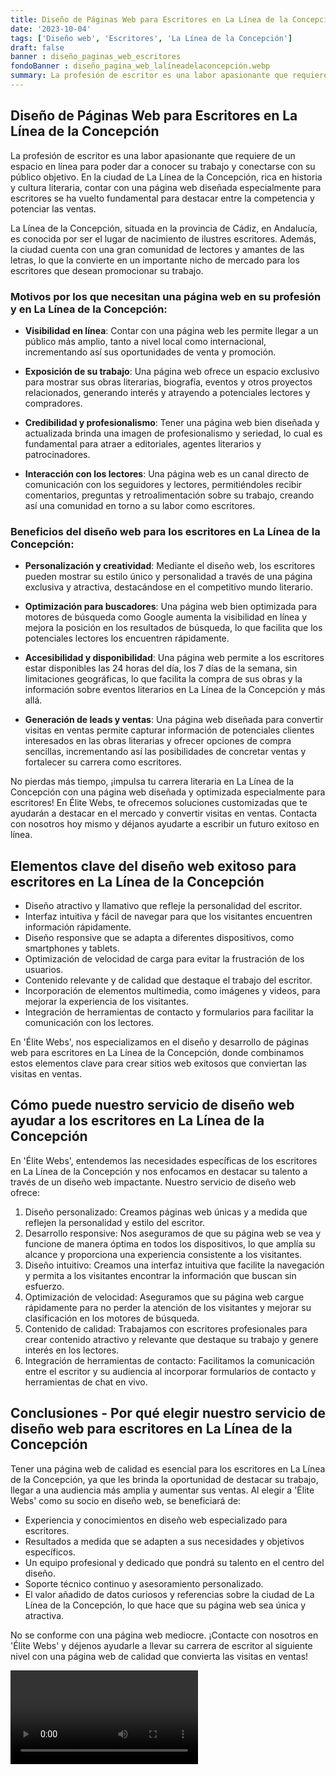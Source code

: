 ```yaml
---
title: Diseño de Páginas Web para Escritores en La Línea de la Concepción
date: '2023-10-04'
tags: ['Diseño web', 'Escritores', 'La Línea de la Concepción']
draft: false
banner : diseño_paginas_web_escritores
fondoBanner : diseño_pagina_web_lalíneadelaconcepción.webp
summary: La profesión de escritor es una labor apasionante que requiere de un espacio en línea para poder dar a conocer su trabajo y conectarse con su público objetivo. En la ciudad de La Línea de la Concepción, rica en historia y cultura literaria, contar con una página web diseñada especialmente para escritores se ha vuelto fundamental para destacar entre la competencia y potenciar las ventas.
---
```


## Diseño de Páginas Web para Escritores en La Línea de la Concepción

La profesión de escritor es una labor apasionante que requiere de un espacio en línea para poder dar a conocer su trabajo y conectarse con su público objetivo. En la ciudad de La Línea de la Concepción, rica en historia y cultura literaria, contar con una página web diseñada especialmente para escritores se ha vuelto fundamental para destacar entre la competencia y potenciar las ventas.

La Línea de la Concepción, situada en la provincia de Cádiz, en Andalucía, es conocida por ser el lugar de nacimiento de ilustres escritores. Además, la ciudad cuenta con una gran comunidad de lectores y amantes de las letras, lo que la convierte en un importante nicho de mercado para los escritores que desean promocionar su trabajo.

### Motivos por los que necesitan una página web en su profesión y en La Línea de la Concepción:

- **Visibilidad en línea**: Contar con una página web les permite llegar a un público más amplio, tanto a nivel local como internacional, incrementando así sus oportunidades de venta y promoción.

- **Exposición de su trabajo**: Una página web ofrece un espacio exclusivo para mostrar sus obras literarias, biografía, eventos y otros proyectos relacionados, generando interés y atrayendo a potenciales lectores y compradores.

- **Credibilidad y profesionalismo**: Tener una página web bien diseñada y actualizada brinda una imagen de profesionalismo y seriedad, lo cual es fundamental para atraer a editoriales, agentes literarios y patrocinadores.

- **Interacción con los lectores**: Una página web es un canal directo de comunicación con los seguidores y lectores, permitiéndoles recibir comentarios, preguntas y retroalimentación sobre su trabajo, creando así una comunidad en torno a su labor como escritores.

### Beneficios del diseño web para los escritores en La Línea de la Concepción:

- **Personalización y creatividad**: Mediante el diseño web, los escritores pueden mostrar su estilo único y personalidad a través de una página exclusiva y atractiva, destacándose en el competitivo mundo literario.

- **Optimización para buscadores**: Una página web bien optimizada para motores de búsqueda como Google aumenta la visibilidad en línea y mejora la posición en los resultados de búsqueda, lo que facilita que los potenciales lectores los encuentren rápidamente.

- **Accesibilidad y disponibilidad**: Una página web permite a los escritores estar disponibles las 24 horas del día, los 7 días de la semana, sin limitaciones geográficas, lo que facilita la compra de sus obras y la información sobre eventos literarios en La Línea de la Concepción y más allá.

- **Generación de leads y ventas**: Una página web diseñada para convertir visitas en ventas permite capturar información de potenciales clientes interesados en las obras literarias y ofrecer opciones de compra sencillas, incrementando así las posibilidades de concretar ventas y fortalecer su carrera como escritores.

No pierdas más tiempo, ¡impulsa tu carrera literaria en La Línea de la Concepción con una página web diseñada y optimizada especialmente para escritores! En Élite Webs, te ofrecemos soluciones customizadas que te ayudarán a destacar en el mercado y convertir visitas en ventas. Contacta con nosotros hoy mismo y déjanos ayudarte a escribir un futuro exitoso en línea.

<GifSeo />

<Cta />

## Elementos clave del diseño web exitoso para escritores en La Línea de la Concepción

- Diseño atractivo y llamativo que refleje la personalidad del escritor.
- Interfaz intuitiva y fácil de navegar para que los visitantes encuentren información rápidamente.
- Diseño responsive que se adapta a diferentes dispositivos, como smartphones y tablets.
- Optimización de velocidad de carga para evitar la frustración de los usuarios.
- Contenido relevante y de calidad que destaque el trabajo del escritor.
- Incorporación de elementos multimedia, como imágenes y videos, para mejorar la experiencia de los visitantes.
- Integración de herramientas de contacto y formularios para facilitar la comunicación con los lectores.

En 'Élite Webs', nos especializamos en el diseño y desarrollo de páginas web para escritores en La Línea de la Concepción, donde combinamos estos elementos clave para crear sitios web exitosos que conviertan las visitas en ventas.

## Cómo puede nuestro servicio de diseño web ayudar a los escritores en La Línea de la Concepción

En 'Élite Webs', entendemos las necesidades específicas de los escritores en La Línea de la Concepción y nos enfocamos en destacar su talento a través de un diseño web impactante. Nuestro servicio de diseño web ofrece:

1. Diseño personalizado: Creamos páginas web únicas y a medida que reflejen la personalidad y estilo del escritor.
2. Desarrollo responsive: Nos aseguramos de que su página web se vea y funcione de manera óptima en todos los dispositivos, lo que amplía su alcance y proporciona una experiencia consistente a los visitantes.
3. Diseño intuitivo: Creamos una interfaz intuitiva que facilite la navegación y permita a los visitantes encontrar la información que buscan sin esfuerzo.
4. Optimización de velocidad: Aseguramos que su página web cargue rápidamente para no perder la atención de los visitantes y mejorar su clasificación en los motores de búsqueda.
5. Contenido de calidad: Trabajamos con escritores profesionales para crear contenido atractivo y relevante que destaque su trabajo y genere interés en los lectores.
6. Integración de herramientas de contacto: Facilitamos la comunicación entre el escritor y su audiencia al incorporar formularios de contacto y herramientas de chat en vivo.

## Conclusiones - Por qué elegir nuestro servicio de diseño web para escritores en La Línea de la Concepción

Tener una página web de calidad es esencial para los escritores en La Línea de la Concepción, ya que les brinda la oportunidad de destacar su trabajo, llegar a una audiencia más amplia y aumentar sus ventas. Al elegir a 'Élite Webs' como su socio en diseño web, se beneficiará de:

- Experiencia y conocimientos en diseño web especializado para escritores.
- Resultados a medida que se adapten a sus necesidades y objetivos específicos.
- Un equipo profesional y dedicado que pondrá su talento en el centro del diseño.
- Soporte técnico continuo y asesoramiento personalizado.
- El valor añadido de datos curiosos y referencias sobre la ciudad de La Línea de la Concepción, lo que hace que su página web sea única y atractiva.

No se conforme con una página web mediocre. ¡Contacte con nosotros en 'Élite Webs' y déjenos ayudarle a llevar su carrera de escritor al siguiente nivel con una página web de calidad que convierta las visitas en ventas!

<Video />

<CtaBot job='Escritores' city='La Línea de la Concepción'/>

<Gmaps query='La Línea de la Concepción+españa+maps' />